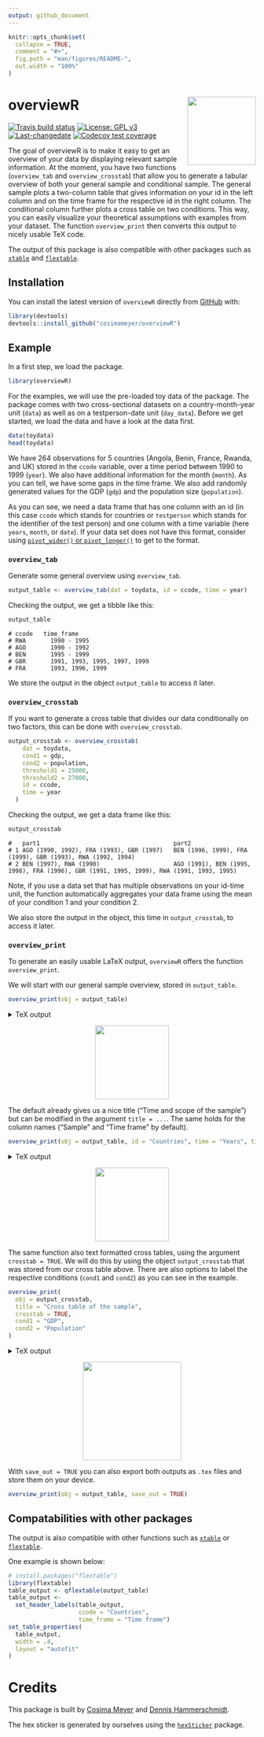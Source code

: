 ```yaml
---
output: github_document
---
```


<!-- README.md is generated from README.Rmd. Please edit that file -->

```r
knitr::opts_chunk$set(
  collapse = TRUE,
  comment = "#>",
  fig.path = "man/figures/README-",
  out.width = "100%"
)
```

# overviewR <img src='man/figures/logo.png' align="right" height="139" />

<!-- badges: start -->
[![Travis build status](https://travis-ci.com/cosimameyer/overviewR.svg?branch=master)](https://travis-ci.com/cosimameyer/overviewR)
[![License: GPL v3](https://img.shields.io/badge/License-GPLv3-blue.svg)](https://www.gnu.org/licenses/gpl-3.0) [![Last-changedate](https://img.shields.io/badge/last%20change-`r gsub('-', '--', Sys.Date())`-yellowgreen.svg)](/commits/master)
<!-- [![Lifecycle: maturing](https://img.shields.io/badge/lifecycle-maturing-blue.svg)](https://www.tidyverse.org/lifecycle/#maturing) -->
[![Codecov test coverage](https://codecov.io/gh/cosimameyer/overviewR/branch/master/graph/badge.svg)](https://codecov.io/gh/cosimameyer/overviewR?branch=master)
<!-- badges: end -->

The goal of overviewR is to make it easy to get an overview of your data by displaying relevant sample information. At the moment, you have two functions (```overview_tab``` and ```overview_crosstab```) that allow you to generate a tabular overview of both your general sample and conditional sample. The general sample plots a two-column table that gives information on your id in the left column and on the time frame for the respective id in the right column. The conditional column further plots a cross table on two conditions. This way, you can easily visualize your theoretical assumptions with examples from your dataset. The function ```overview_print``` then converts this output to nicely usable TeX code.

The output of this package  is also compatible with other packages such as [```xtable```](https://cran.r-project.org/web/packages/xtable/xtable.pdf) and [```flextable```](https://cran.r-project.org/web/packages/flextable/vignettes/overview.html).

## Installation

You can install the latest version of `overviewR` directly from [GitHub](https://github.com/cosimameyer/overviewR) with: 

```r
library(devtools)
devtools::install_github("cosimameyer/overviewR")
```

<!--[CRAN](https://CRAN.R-project.org) with:
``` r
install.packages("overviewR")
```
-->

## Example

In a first step, we load the package.
```r
library(overviewR)
```

For the examples, we will use the pre-loaded toy data of the package. The package comes with two cross-sectional datasets on a country-month-year unit (```data```) as well as on a testperson-date unit (```day_data```). Before we get started, we load the data and have a look at the data first.

```r
data(toydata)
head(toydata)
```
<!-- ``` -->
<!--     ccode   year   month  gdp       population -->
<!--     RWA     1990   Jan    24180.77  14969.988 -->
<!--     RWA     1990   Feb    23650.53  11791.464 -->
<!--     RWA     1990   Mar    21860.14  30047.979 -->
<!--     RWA     1990   Apr    20801.06  19853.556 -->
<!--     RWA     1990   May    18702.84   5148.118 -->
<!--     RWA     1990   Jun    30272.37  48625.140 -->
<!-- ``` -->

We have 264 observations for 5 countries (Angola, Benin, France, Rwanda, and UK) stored in the ```ccode``` variable, over a time period between 1990 to 1999 (```year```). We also have additional information for the month (```month```). As you can tell, we have some gaps in the time frame. We also add randomly generated values for the GDP (```gdp```) and the population size (```population```).

As you can see, we need a data frame that has one column with an id (in this case ```ccode``` which stands for countries or ```testperson``` which stands for the identifier of the test person) and one column with a time variable (here ```years```, ```month```, or ```date```). If your data set does not have this format, consider using [```pivot_wider()``` or ```pivot_longer()```](https://tidyr.tidyverse.org/reference/pivot_longer.html) to get to the format.

### ```overview_tab```
Generate some general overview using ```overview_tab```.
```r
output_table <- overview_tab(dat = toydata, id = ccode, time = year)
```

Checking the output, we get a tibble like this:
```r
output_table
```

```
# ccode   time_frame
# RWA	    1990 - 1995
# AGO	    1990 - 1992
# BEN	    1995 - 1999
# GBR	    1991, 1993, 1995, 1997, 1999
# FRA	    1993, 1996, 1999
```

We store the output in the object ```output_table``` to access it later.
<!-- This function automatically generates an object and stores it in your environment so that you can access it later. -->

### ```overview_crosstab```
If you want to generate a cross table that divides our data conditionally on two factors, this can be done with ```overview_crosstab```. 

```r
output_crosstab <- overview_crosstab(
    dat = toydata,
    cond1 = gdp,
    cond2 = population,
    threshold1 = 25000,
    threshold2 = 27000,
    id = ccode,
    time = year
  )
```

Checking the output, we get a data frame like this:

```r
output_crosstab
```
```
#   part1                                      part2
# 1 AGO (1990, 1992), FRA (1993), GBR (1997)   BEN (1996, 1999), FRA (1999), GBR (1993), RWA (1992, 1994)
# 2 BEN (1997), RWA (1990)                     AGO (1991), BEN (1995, 1998), FRA (1996), GBR (1991, 1995, 1999), RWA (1991, 1993, 1995)
```

Note, if you use a data set that has multiple observations on your id-time unit, the function automatically aggregates your data frame using the mean of your condition 1 and your condition 2. 



We also store the output in the object, this time in ```output_crosstab```, to access it later.


<!-- The resulting data frame is again stored as an object in your environment so that you can access it later. --> 

### ```overview_print```

To generate an easily usable LaTeX output, ```overviewR``` offers the function ```overview_print```. 

We will start with our general sample overview, stored in ```output_table```.
```r
overview_print(obj = output_table)
```
<details>
  <summary>TeX output</summary>
```r
overview_print(obj = output_table)
```
```
% Overview table generated in R version 4.0.0 (2020-04-24) using overviewR
 \begin{table}[ht]
 \centering
 \caption{Time and scope of the sample}
 \begin{tabular}{ll}
 \hline
Sample & Time frame \\ \hline
 RWA & 1990 - 1995 \\ AGO & 1990 - 1992 \\ BEN & 1995 - 1999 \\ GBR & 1991, 1993, 1995, 1997, 1999 \\ FRA & 1993, 1996, 1999 \\ \hline
 \end{tabular}
 \end{table}
```
</details>

<p align="center">
<img src='man/figures/example1.png' height="150"/>
</p>

The default already gives us a nice title ("Time and scope of the sample") but can be modified in the argument ```title = ...```. The same holds for the column names ("Sample" and "Time frame" by default). 

```r
overview_print(obj = output_table, id = "Countries", time = "Years", title = "Cool new title for our awesome table")
```
<details>
  <summary>TeX output</summary>
```r
overview_print(obj = output_table, id = "Countries", time = "Years", title = "Cool new title for our awesome table")
```

```
% Overview table generated in R version 4.0.0 (2020-04-24) using overviewR
 \begin{table}[ht]
 \centering
 \caption{Cool new title for our awesome table}
 \begin{tabular}{ll}
 \hline
Countries & Years \\ \hline
 RWA & 1990 - 1995 \\ AGO & 1990 - 1992 \\ BEN & 1995 - 1999 \\ GBR & 1991, 1993, 1995, 1997, 1999 \\ FRA & 1993, 1996, 1999 \\ \hline
 \end{tabular}
 \end{table}
```
</details>

<p align="center">
<img src='man/figures/example2.png' height="150"/>
</p>



The same function also text formatted cross tables, using the argument ```crosstab = TRUE```. We will do this by using the object ```output_crosstab``` that was stored from our cross table above. There are also options to label the respective conditions (```cond1``` and ```cond2```) as you can see in the example.

```r
overview_print(
  obj = output_crosstab,
  title = "Cross table of the sample",
  crosstab = TRUE,
  cond1 = "GDP",
  cond2 = "Population"
)
```
<details>
  <summary>TeX output</summary>
```r
overview_print(
  obj = output_crosstab,
  title = "Cross table of the sample",
  crosstab = TRUE,
  cond1 = "GDP",
  cond2 = "Population"
)
```
```
% Overview table generated in R version 3.6.3 (2020-02-29) using overviewR
 % Please add the following required packages to your document preamble:
 % \usepackage{multirow}
 % \usepackage{tabularx}
 % \newcolumntype{b}{X}
 % \newcolumntype{s}{>{\hsize=.5\hsize}X}

 \begin{table}[]
 \begin{tabularx}{\textwidth}{ssbb}
 \hline & &
 \multicolumn{2}{c}{\textbf{GDP}} \\  & & \textbf{Fulfilled} &
 \textbf{Not fulfilled} \\ \hline \\ \multirow{2}{*}{\textbf{Population}} & \textbf{Fulfilled} &
 RWA (1990 - 1991), AGO (1990), GBR (1993, 1997), FRA (1996) & AGO (1994, 1991 - 1992), GBR (1991), FRA (1993, 1999)\\  \\ \hline \\ & \textbf{Not fulfilled} &  RWA (1992 - 1993), AGO (1996), GBR (1999) & AGO (1995, 1997), BEN (1998 - 1999), GBR (1995)\\  \hline \\ \end{tabularx}
 \end{table}
```
</details>

<p align="center">
<img src='man/figures/example3.png' height="200"/>
</p>

With ```save_out = TRUE``` you can also export both outputs as ```.tex``` files and store them on your device.

```r
overview_print(obj = output_table, save_out = TRUE)
```

## Compatabilities with other packages 

The output is also compatible with other functions such as [```xtable```](https://cran.r-project.org/web/packages/xtable/xtable.pdf) or [```flextable```](https://cran.r-project.org/web/packages/flextable/vignettes/overview.html).

One example is shown below:

```r
# install.packages("flextable")
library(flextable)
table_output <- qflextable(output_table)
table_output <-
  set_header_labels(table_output,   
                    ccode = "Countries",
                    time_frame = "Time frame")
set_table_properties(
  table_output,
  width = .4,
  layout = "autofit"
)
```


# Credits

This package is built by [Cosima Meyer](https://cosimameyer.github.io) and [Dennis Hammerschmidt](http://dennis-hammerschmidt.rbind.io).

The hex sticker is generated by ourselves using the [```hexSticker```](https://github.com/GuangchuangYu/hexSticker) package.
